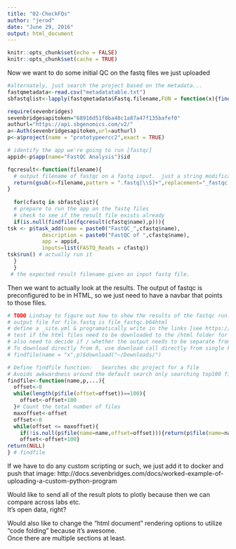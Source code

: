 ```yaml
---
title: "02-CheckFQs"
author: "jerod"
date: "June 29, 2016"
output: html_document
---
```

```r
knitr::opts_chunk$set(echo = FALSE)
knitr::opts_chunk$set(cache = TRUE)
```

Now we want to do some initial QC on the fastq files we just uploaded
```r
#alternately, just search the project based on the metadata...
fastqmetadata<-read.csv("metadatatable.txt")
sbfastqlist<-lapply(fastqmetadata$Fastq.filename,FUN = function(x){findfile(name=x,p=p)})
```
```r
require(sevenbridges)
sevenbridgesapitoken="68916d51f8ba48c1a87a47f135bafef0"
authurl="https://api.sbgenomics.com/v2/" 
a<-Auth(sevenbridgesapitoken,url=authurl)
p<-a$project(name = "prototypeercc2",exact = TRUE)
```
```R
# identify the app we're going to run [fastqc]
appid<-p$app(name="FastQC Analysis")$id

fqcresult<-function(filename){
  # output filename of fastqc on a fastq input.  just a string modification
  return(gsub(x=filename,pattern = ".fastq[\\S]+",replacement="_fastqc.b64html",perl=TRUE))
}
  
  for(cfastq in sbfastqlist){
  # prepare to run the app on the fastq files 
  # check to see if the result file exists already
  if(is.null(findfile(fqcresult(cfastq$name),p))){  
tsk <- p$task_add(name = paste0("FastQC_",cfastq$name), 
           description = paste0("FastQC of ",cfastq$name), 
           app = appid,
           inputs=list(FASTQ_Reads = cfastq))
tsk$run() # actually run it
  }
  }
 # the expected result filename given an input fastq file.
```
Then we want to actually look at the results.  The output of fastqc is preconfigured to be
in HTML, so we just need to have a navbar that points to those files.

```R
# TODO Lindsay to figure out how to show the results of the fastqc run...
# output file for file.fastq is file_fastqc.b64html
# define a _site.yml & programatically write in the links [see https://rmarkdown.rstudio.com/rmarkdown_websites.html]
# test if the html files need to be downloaded to the /html folder for building or if they can be remote links
# also need to decide if / whether the output needs to be separate from the scripting of the runs.
# To download directly from R, use download call directly from single File object.
# findfile(name = "x",p)$download("~/Downloads/")
```
```R
# Define findfile function:   Searches sbc project for a file
# Avoids awkwardness around the default search only searching top100 files
findfile<-function(name,p,...){
  offset<-0
  while(length(p$file(offset=offset))==100){
    offset<-offset+100
  }# Count the total number of files
  maxoffset<-offset
  offset<-0
  while(offset <= maxoffset){
    if(!is.null(p$file(name=name,offset=offset))){return(p$file(name=name,offset=offset))}
    offset<-offset+100}
return(NULL)
} # findfile 
```

If we have to do any custom scripting or such, we just add it to docker and push that image:
http://docs.sevenbridges.com/docs/worked-example-of-uploading-a-custom-python-program

Would like to send all of the result plots to plotly because then we can compare across labs etc.  
It's open data, right?

Would also like to change the "html document" rendering options to utilize "code folding" because it's awesome.  
Once there are multiple sections at least.
